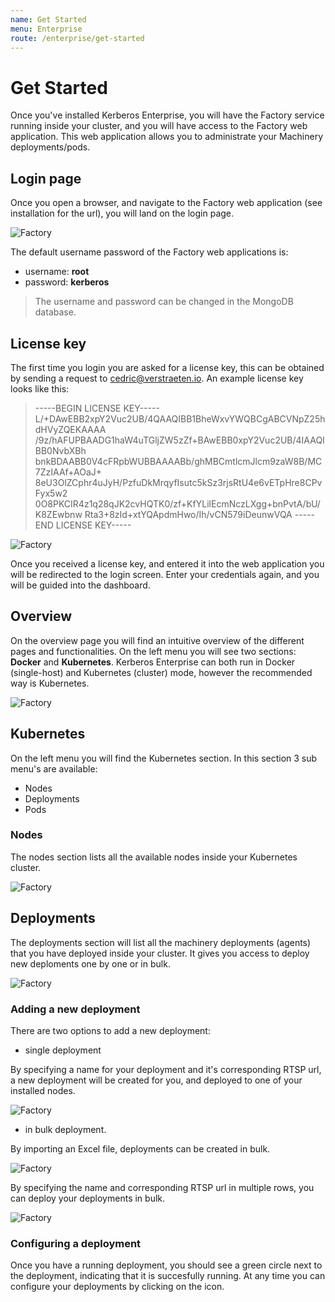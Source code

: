 ```yaml
---
name: Get Started
menu: Enterprise
route: /enterprise/get-started
---
```



# Get Started

Once you've installed Kerberos Enterprise, you will have the Factory service running inside your cluster, and you will have access to the Factory web application. This web application allows you to administrate your Machinery deployments/pods.

## Login page

Once you open a browser, and navigate to the Factory web application (see installation for the url), you will land on the login page.

![Factory](../../public/images/factory/kerberos-factory-loginpage-small.png)

The default username password of the Factory web applications is:

- username: **root**
- password: **kerberos**

> The username and password can be changed in the MongoDB database.

## License key

The first time you login you are asked for a license key, this can be obtained by sending a request to cedric@verstraeten.io. An example license key looks like this:

> -----BEGIN LICENSE KEY-----
L/+DAwEBB2xpY2Vuc2UB/4QAAQIBB1BheWxvYWQBCgABCVNpZ25hdHVyZQEKAAAA
/9z/hAFUPBAADG1haW4uTGljZW5zZf+BAwEBB0xpY2Vuc2UB/4IAAQIBB0NvbXBh
bnkBDAABB0V4cFRpbWUBBAAAABb/ghMBCmtlcmJlcm9zaW8B/MC7ZzIAAf+AOaJ+
8eU3OlZCphr4uJyH/PzfuDkMrqyfIsutc5kSz3rjsRtU4e6vETpHre8CPvFyx5w2
0O8PKCIR4z1q28qJK2cvHQTK0/zf+KfYLilEcmNczLXgg+bnPvtA/bU/K8ZEwbnw
Rta3+8zId+xtYQApdmHwo/Ih/vCN579iDeunwVQA
-----END LICENSE KEY-----

![Factory](../../public/images/factory/kerberos-factory-licensekey.png)

Once you received a license key, and entered it into the web application you will be redirected to the login screen. Enter your credentials again, and you will be guided into the dashboard.

## Overview

On the overview page you will find an intuitive overview of the different pages and functionalities. On the left menu you will see two sections: **Docker** and **Kubernetes**. Kerberos Enterprise can both run in Docker (single-host) and Kubernetes (cluster) mode, however the recommended way is Kubernetes.

![Factory](../../public/images/factory/kerberos-factory-dashboard.png)

## Kubernetes

On the left menu you will find the Kubernetes section. In this section 3 sub menu's are available:

- Nodes
- Deployments
- Pods

### Nodes

The nodes section lists all the available nodes inside your Kubernetes cluster.

![Factory](../../public/images/factory/kerberos-factory-nodes.png)

## Deployments

The deployments section will list all the machinery deployments (agents) that you have deployed inside your cluster. It gives you access to deploy new deploments one by one or in bulk.

![Factory](../../public/images/factory/kerberos-factory-deployments.png)

### Adding a new deployment

There are two options to add a new deployment:
- single deployment

By specifying a name for your deployment and it's corresponding RTSP url, a new deployment will be created for you, and deployed to one of your installed nodes.

![Factory](../../public/images/factory/kerberos-factory-add-single-deployment.png)


- in bulk deployment.

By importing an Excel file, deployments can be created in bulk.

![Factory](../../public/images/factory/kerberos-factory-add-bulk-deployment.png)

By specifying the name and corresponding RTSP url in multiple rows, you can deploy your deployments in bulk.

![Factory](../../public/images/factory/kerberos-factory-add-bulk-deployment-excel.png)

### Configuring a deployment

Once you have a running deployment, you should see a green circle next to the deployment, indicating that it is succesfully running. At any time you can configure your deployments by clicking on the <SettingsIcon className="pointer"/> icon.
